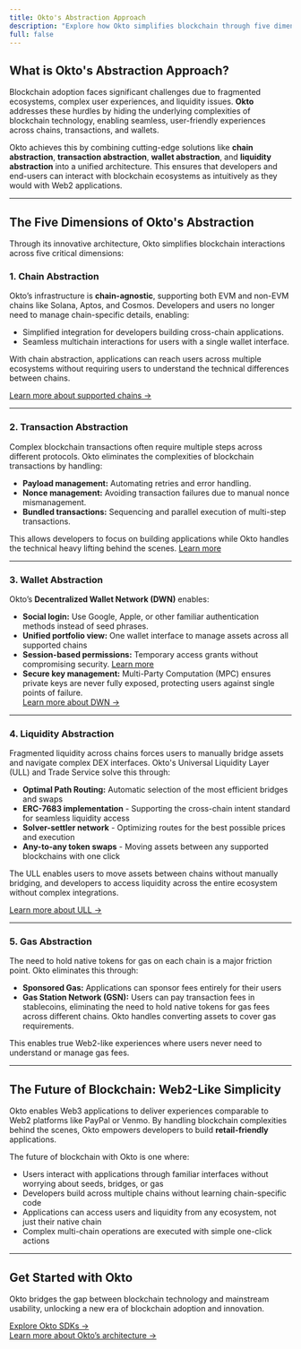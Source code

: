 ```yaml
---
title: Okto's Abstraction Approach
description: "Explore how Okto simplifies blockchain through five dimensions of abstraction: chain, transaction, wallet, liquidity, and gas." 
full: false
---
```


## What is Okto's Abstraction Approach?

Blockchain adoption faces significant challenges due to fragmented ecosystems, complex user experiences, and liquidity issues. **Okto** addresses these hurdles by hiding the underlying complexities of blockchain technology, enabling seamless, user-friendly experiences across chains, transactions, and wallets.

Okto achieves this by combining cutting-edge solutions like **chain abstraction**, **transaction abstraction**, **wallet abstraction**, and **liquidity abstraction** into a unified architecture. This ensures that developers and end-users can interact with blockchain ecosystems as intuitively as they would with Web2 applications.

---

## The Five Dimensions of Okto's Abstraction

Through its innovative architecture, Okto simplifies blockchain interactions across five critical dimensions:

### 1. **Chain Abstraction**

Okto’s infrastructure is **chain-agnostic**, supporting both EVM and non-EVM chains like Solana, Aptos, and Cosmos. Developers and users no longer need to manage chain-specific details, enabling:
- Simplified integration for developers building cross-chain applications.
- Seamless multichain interactions for users with a single wallet interface.  

With chain abstraction, applications can reach users across multiple ecosystems without requiring users to understand the technical differences between chains.

[Learn more about supported chains →](/docs/supported-chains)

---

### 2. **Transaction Abstraction**

Complex blockchain transactions often require multiple steps across different protocols. Okto eliminates the complexities of blockchain transactions by handling:
- **Payload management:** Automating retries and error handling.
- **Nonce management:** Avoiding transaction failures due to manual nonce mismanagement.
- **Bundled transactions:** Sequencing and parallel execution of multi-step transactions.

This allows developers to focus on building applications while Okto handles the technical heavy lifting behind the scenes. [Learn more](/docs/okto-layer/dtn)

---

### 3. **Wallet Abstraction**

Okto’s **Decentralized Wallet Network (DWN)** enables:

- **Social login:** Use Google, Apple, or other familiar authentication methods instead of seed phrases.
- **Unified portfolio view:** One wallet interface to manage assets across all supported chains
- **Session-based permissions:** Temporary access grants without compromising security. [Learn more](/docs/system-capabilities/session-management)
- **Secure key management:** Multi-Party Computation (MPC) ensures private keys are never fully exposed, protecting users against single points of failure.  
[Learn more about DWN →](/docs/okto-layer/dwn)

---

### 4. **Liquidity Abstraction**

Fragmented liquidity across chains forces users to manually bridge assets and navigate complex DEX interfaces. Okto's Universal Liquidity Layer (ULL) and Trade Service solve this through:

- **Optimal Path Routing:** Automatic selection of the most efficient bridges and swaps
- **ERC-7683 implementation** - Supporting the cross-chain intent standard for seamless liquidity access
- **Solver-settler network** - Optimizing routes for the best possible prices and execution
- **Any-to-any token swaps** - Moving assets between any supported blockchains with one click

The ULL enables users to move assets between chains without manually bridging, and developers to access liquidity across the entire ecosystem without complex integrations.

[Learn more about ULL →](/docs/okto-layer/ull)

---

### 5. **Gas Abstraction**

The need to hold native tokens for gas on each chain is a major friction point. Okto eliminates this through:
- **Sponsored Gas:** Applications can sponsor fees entirely for their users
- **Gas Station Network (GSN):** Users can pay transaction fees in stablecoins, eliminating the need to hold native tokens for gas fees across different chains. Okto handles converting assets to cover gas requirements.

This enables true Web2-like experiences where users never need to understand or manage gas fees.

---

## The Future of Blockchain: Web2-Like Simplicity

Okto enables Web3 applications to deliver experiences comparable to Web2 platforms like PayPal or Venmo. By handling blockchain complexities behind the scenes, Okto empowers developers to build **retail-friendly** applications.

The future of blockchain with Okto is one where:
- Users interact with applications through familiar interfaces without worrying about seeds, bridges, or gas
- Developers build across multiple chains without learning chain-specific code
- Applications can access users and liquidity from any ecosystem, not just their native chain
- Complex multi-chain operations are executed with simple one-click actions

---

## Get Started with Okto

Okto bridges the gap between blockchain technology and mainstream usability, unlocking a new era of blockchain adoption and innovation. 

[Explore Okto SDKs →](./okto-sdk/supported-sdk-platforms)  
[Learn more about Okto’s architecture →](/docs/okto-layer/architecture)

